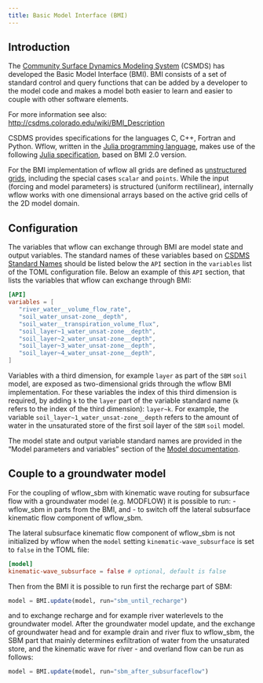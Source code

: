 ```yaml
---
title: Basic Model Interface (BMI)
---
```


## Introduction
The [Community Surface Dynamics Modeling System](https://csdms.colorado.edu/wiki/Main_Page)
(CSMDS) has developed the Basic Model Interface (BMI). BMI consists of a set of standard
control and query functions that can be added by a developer to the model code and makes a
model both easier to learn and easier to couple with other software elements.

For more information see also: <http://csdms.colorado.edu/wiki/BMI_Description>

CSDMS provides specifications for the languages C, C++, Fortran and Python. Wflow, written in
the [Julia programming language](https://julialang.org/), makes use of the following [Julia
specification](https://github.com/Deltares/BasicModelInterface.jl), based on BMI 2.0 version.

For the BMI implementation of wflow all grids are defined as [unstructured
grids](https://bmi-spec.readthedocs.io/en/latest/model_grids.html#unstructured-grids),
including the special cases `scalar` and `points`. While the input (forcing and model
parameters) is structured (uniform rectilinear), internally wflow works with one dimensional
arrays based on the active grid cells of the 2D model domain.

## Configuration
The variables that wflow can exchange through BMI are model state and output variables. The
standard names of these variables based on [CSDMS Standard
Names](https://csdms.colorado.edu/wiki/CSDMS_Standard_Names) should be listed below the
`API` section in the `variables` list of the TOML configuration file. Below an example of
this `API` section, that lists the variables that wflow can exchange through BMI:

```toml
[API]
variables = [
   "river_water__volume_flow_rate",
   "soil_water_unsat-zone__depth",
   "soil_water__transpiration_volume_flux",
   "soil_layer~1_water_unsat-zone__depth",
   "soil_layer~2_water_unsat-zone__depth",
   "soil_layer~3_water_unsat-zone__depth",
   "soil_layer~4_water_unsat-zone__depth",
]
```

Variables with a third dimension, for example `layer` as part of the `SBM` `soil` model, are
exposed as two-dimensional grids through the wflow BMI implementation. For these variables
the index of this third dimension is required, by adding `k` to the `layer` part of the
variable standard name (`k` refers to the index of the third dimension): `layer~k`. For
example, the variable `soil_layer~1_water_unsat-zone__depth` refers to the amount of water
in the unsaturated store of the first soil layer of the `SBM` `soil` model.

The model state and output variable standard names are provided in the "Model parameters and
variables" section of the [Model documentation](../model_docs/parameters_intro.qmd).

## Couple to a groundwater model
For the coupling of wflow\_sbm with kinematic wave routing for subsurface flow with a
groundwater model (e.g. MODFLOW) it is possible to run:
- wflow\_sbm in parts from the BMI, and
- to switch off the lateral subsurface kinematic flow component of wflow\_sbm.

The lateral subsurface kinematic flow component of wflow\_sbm is not initialized by wflow when the
`model` setting `kinematic-wave_subsurface` is set to `false` in the TOML file:

```toml
[model]
kinematic-wave_subsurface = false # optional, default is false
```

Then from the BMI it is possible to run first the recharge part of SBM:

```julia
model = BMI.update(model, run="sbm_until_recharge")
```
and to exchange recharge and for example river waterlevels to the groundwater model. After
the groundwater model update, and the exchange of groundwater head and for example drain and
river flux to wflow\_sbm, the SBM part that mainly determines exfiltration of water from the
unsaturated store, and the kinematic wave for river - and overland flow can be run as
follows:

```julia
model = BMI.update(model, run="sbm_after_subsurfaceflow")
```